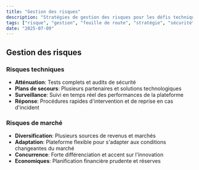 ```yaml
---
title: "Gestion des risques"
description: "Stratégies de gestion des risques pour les défis techniques, de marché et économiques de la feuille de route Mahjong Stars."
tags: ["risque", "gestion", "feuille de route", "stratégie", "sécurité"]
date: "2025-07-09"
---
```


## Gestion des risques

### Risques techniques
- **Atténuation**: Tests complets et audits de sécurité
- **Plans de secours**: Plusieurs partenaires et solutions technologiques
- **Surveillance**: Suivi en temps réel des performances de la plateforme
- **Réponse**: Procédures rapides d'intervention et de reprise en cas d'incident

### Risques de marché
- **Diversification**: Plusieurs sources de revenus et marchés
- **Adaptation**: Plateforme flexible pour s'adapter aux conditions changeantes du marché
- **Concurrence**: Forte différenciation et accent sur l'innovation
- **Economiques**: Planification financière prudente et réserves